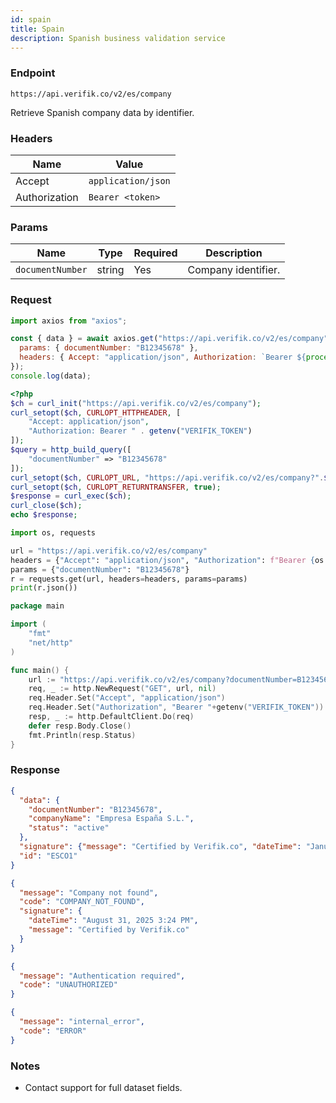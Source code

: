 ```yaml
---
id: spain
title: Spain
description: Spanish business validation service
---
```



### Endpoint

```
https://api.verifik.co/v2/es/company
```

Retrieve Spanish company data by identifier.

### Headers

| Name | Value |
| --- | --- |
| Accept | `application/json` |
| Authorization | `Bearer <token>` |

### Params

| Name | Type | Required | Description |
| --- | --- | --- | --- |
| `documentNumber` | string | Yes | Company identifier. |

### Request

<Tabs>
  <TabItem value="node" label="Node.js">

```javascript
import axios from "axios";

const { data } = await axios.get("https://api.verifik.co/v2/es/company", {
  params: { documentNumber: "B12345678" },
  headers: { Accept: "application/json", Authorization: `Bearer ${process.env.VERIFIK_TOKEN}` },
});
console.log(data);
```

  </TabItem>
  <TabItem value="php" label="PHP">

```php
<?php
$ch = curl_init("https://api.verifik.co/v2/es/company");
curl_setopt($ch, CURLOPT_HTTPHEADER, [
    "Accept: application/json",
    "Authorization: Bearer " . getenv("VERIFIK_TOKEN")
]);
$query = http_build_query([
    "documentNumber" => "B12345678"
]);
curl_setopt($ch, CURLOPT_URL, "https://api.verifik.co/v2/es/company?".$query);
curl_setopt($ch, CURLOPT_RETURNTRANSFER, true);
$response = curl_exec($ch);
curl_close($ch);
echo $response;
```

  </TabItem>
  <TabItem value="python" label="Python">

```python
import os, requests

url = "https://api.verifik.co/v2/es/company"
headers = {"Accept": "application/json", "Authorization": f"Bearer {os.getenv('VERIFIK_TOKEN')}"}
params = {"documentNumber": "B12345678"}
r = requests.get(url, headers=headers, params=params)
print(r.json())
```

  </TabItem>
  <TabItem value="go" label="Go">

```go
package main

import (
    "fmt"
    "net/http"
)

func main() {
    url := "https://api.verifik.co/v2/es/company?documentNumber=B12345678"
    req, _ := http.NewRequest("GET", url, nil)
    req.Header.Set("Accept", "application/json")
    req.Header.Set("Authorization", "Bearer "+getenv("VERIFIK_TOKEN"))
    resp, _ := http.DefaultClient.Do(req)
    defer resp.Body.Close()
    fmt.Println(resp.Status)
}
```

  </TabItem>
</Tabs>

### Response

<Tabs>
  <TabItem value="200" label="200">

```json
{
  "data": {
    "documentNumber": "B12345678",
    "companyName": "Empresa España S.L.",
    "status": "active"
  },
  "signature": {"message": "Certified by Verifik.co", "dateTime": "January 16, 2024 3:44 PM"},
  "id": "ESCO1"
}
```

  </TabItem>
  <TabItem value="404" label="404">

```json
{
  "message": "Company not found",
  "code": "COMPANY_NOT_FOUND",
  "signature": {
    "dateTime": "August 31, 2025 3:24 PM",
    "message": "Certified by Verifik.co"
  }
}
```

  </TabItem>
  <TabItem value="401" label="401">

```json
{
  "message": "Authentication required",
  "code": "UNAUTHORIZED"
}
```

  </TabItem>
  <TabItem value="500" label="500">

```json
{
  "message": "internal_error",
  "code": "ERROR"
}
```

  </TabItem>
</Tabs>

### Notes

- Contact support for full dataset fields.

